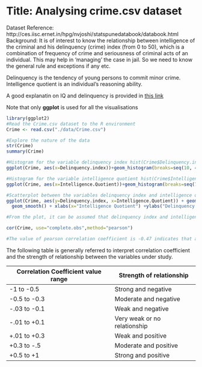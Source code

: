 Title: Analysing crime.csv dataset
========================================================
Dataset Reference: http://ces.iisc.ernet.in/hpg/nvjoshi/statspunedatabook/databook.html  
Background: It is of interest to know the relationship between intelligence of the criminal and his delinquency (crime) index (from 0 to 50), which is a combination of frequency of crime and seriousness of criminal acts of an individual. This may help in ‘managing’ the case in jail. So we need to know the general rule and exceptions if any etc.  
 
Delinquency is the tendency of young persons to commit minor crime. 
Intelligence quotient is an individual's reasoning ability.

A good explanatin on IQ and delinquency is provided in [this link](http://www.encyclopedia.com/doc/1G2-3403000143.html)

Note that only **ggplot** is used for all the visualisations

```r
library(ggplot2)
#Read the Crime.csv dataset to the R environment 
Crime <- read.csv("./data/Crime.csv")

#Explore the nature of the data
str(Crime)
summary(Crime)

#Histogram for the variable delinquency index hist(Crime$Delinquency.index)
ggplot(Crime, aes(x=Delinquency.index))+geom_histogram(breaks=seq(10, 45, by = 5),col="red", fill="green", alpha = .2) + labs(title="Histogram for Delinquency Index") + labs(x="Delinquency Index", y="Count") +  xlim(c(10,45)) + ylim(c(0,5))

#Histogram for the variable intelligence quotient hist(Crime$Intelligence.Quotient)
ggplot(Crime, aes(x=Intelligence.Quotient))+geom_histogram(breaks=seq(70, 140, by = 10),col="red", fill="green", alpha = .2) + labs(title="Histogram for Intelligence Quotient") + labs(x="Intelligence Quotient", y="Count") +  xlim(c(70,140)) + ylim(c(0,6))

#Scatterplot between the variables delinquency index and intelligence quotient
ggplot(Crime, aes(y=Delinquency.index, x=Intelligence.Quotient)) + geom_point(shape=1) +    # Use hollow circles 
  geom_smooth() + xlabs(x="Intelligence Quotient") +ylabs("Delinquency Index")+title("Scatter plot - Delinquency Index and Intelligence Quotient ")

#From the plot, it can be assumed that delinquency index and intelligence quotient are negatively correlated. Let us look at the correlation coefficient between them

cor(Crime, use="complete.obs",method="pearson")

#The value of pearson correlation coefficient is -0.47 indicates that as depicted in the above scatter plot the delinquency index and intelligence quotient are negatively correlated with a moderate strength of relationship.
```
The following table is generally referred to interpret correlation coefficient and the strength of relationship between the variables under study.

Correlation Coefficient value range  | Strength of relationship
------------- | -------------
-1 to -0.5  | Strong and negative
-0.5 to -0.3  | Moderate and negative
-.03 to -0.1  | Weak and negative
-.01 to +0.1  | Very weak or no relationship
+.01 to +0.3  | Weak and positive
+0.3 to -.5  | Moderate and positive
+0.5 to +1  | Strong and positive